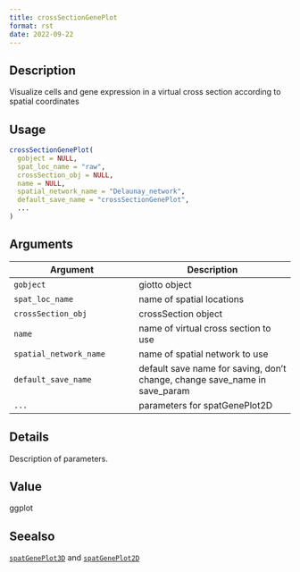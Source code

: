 ```yaml
--- 
title: crossSectionGenePlot 
format: rst 
date: 2022-09-22 
--- 
```


## Description

Visualize cells and gene expression in a virtual cross section according to spatial coordinates


## Usage

```r
crossSectionGenePlot(
  gobject = NULL,
  spat_loc_name = "raw",
  crossSection_obj = NULL,
  name = NULL,
  spatial_network_name = "Delaunay_network",
  default_save_name = "crossSectionGenePlot",
  ...
)
```


## Arguments

Argument      |Description
------------- |----------------
`gobject`     |     giotto object
`spat_loc_name`     |     name of spatial locations
`crossSection_obj`     |     crossSection object
`name`     |     name of virtual cross section to use
`spatial_network_name`     |     name of spatial network to use
`default_save_name`     |     default save name for saving, don't change, change save_name in save_param
`...`     |     parameters for spatGenePlot2D


## Details

Description of parameters.


## Value

ggplot


## Seealso

[`spatGenePlot3D`](#spatgeneplot3d) and [`spatGenePlot2D`](#spatgeneplot2d)


